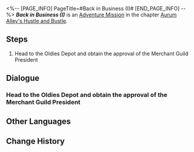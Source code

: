 <%-- [PAGE_INFO]
PageTitle=#Back in Business (I)#
[END_PAGE_INFO] --%>
{{Stub|Dialogue.}}
{{Mission Infobox
|id            = 8003213
|title         = 
|image         = <!--Mission Back in Business (I).png-->
|type          = Adventure
|event_name    = 
|chapter       = Aurum Alley's Hustle and Bustle
|requirements  = [[Adventure Mission]] ''[[Back in Business (I)]]'' completed
|summary       = <!--official mission summary from Fate's Atlas-->
|characters    = Trailblazer
|startLocation = [[<!--starting world-->]] - [[<!--starting area-->]]
|world         = <!--starting world-->
|area          = <!--starting area-->
|prev          = 
|next          = Dock Operations (I)
|exp           = 200
|credits       = 45000
|stellarJade   = 40
|other         = {{Card List|Traveler's Guide*5; Lost Crystal*5}}
}}
'''''Back in Business (I)''''' is an [[Adventure Mission]] in the chapter [[Aurum Alley's Hustle and Bustle]].

==Steps==
# Head to the Oldies Depot and obtain the approval of the Merchant Guild President

<!--
==Gameplay Notes==

--><!--
==Trial Character==

-->
==Dialogue==
{{Stub Dialogue}}
===Head to the Oldies Depot and obtain the approval of the Merchant Guild President===
{{Mission Description|type=adventure|location=<!--to be added-->|After accepting Mingxi's invitation, what's left is to formally get an official acknowledgment from the Aurum Alley Merchant Guild. To achieve this, you will serve as the "Aurum Alley Business Consultant."<br />Head to Oldies Depot and speak to the president and... wait, why Oldies Depot?}}
{{Dialogue Start}}
:{{tx}}
{{Dialogue End}}

==Other Languages==
{{Other Languages
|en   = Back in Business (I)
|zhs  = 金戺重喧•其一
|zht  = 金戺重喧•其一
|ja   = 金庭、喧騒を重ねて・その1
|ko   = 다시 부흥하는 금빛•1
|es   = De nuevo en activo&nbsp;I
|fr   = Les affaires reprennent (I)
|ru   = Снова в деле I
|th   = คืนสู่ความรุ่งเรือง 1
|vi   = Huyên Náo Trở Lại 1
|de   = Wieder im Geschäft 1
|id   = Hiruk Pikuk yang Kembali Bergaung 1
|pt   = De Volta aos Negócios (I)
}}

==Change History==
{{Change History|1.3}}
